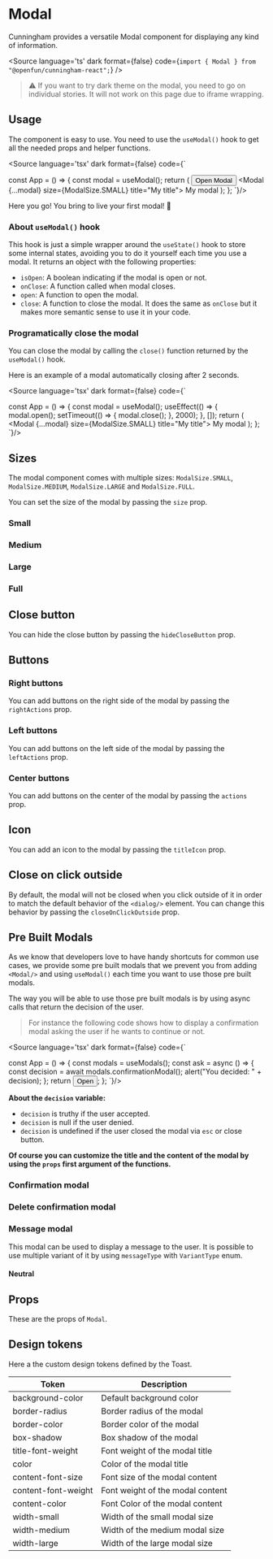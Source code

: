
<Meta of={Stories}/>

# Modal

Cunningham provides a versatile Modal component for displaying any kind of information.

<Canvas>
  <Story of={Stories.ThreeButtons} inline={false}/>
</Canvas>

<Source
  language='ts'
  dark
  format={false}
  code={`import { Modal } from "@openfun/cunningham-react";`}
/>

> ⚠️ If you want to try dark theme on the modal, you need to go on individual stories. It will not work on this page due to iframe wrapping.

## Usage

The component is easy to use. You need to use the `useModal()` hook to get all the needed props and helper functions.

<Source
  language='tsx'
  dark
  format={false}
  code={`

const App = () => {
  const modal = useModal();
  return (
    <CunninghamProvider>
      <Button onClick={modal.open}>Open Modal</Button>
      <Modal {...modal} size={ModalSize.SMALL} title="My title">
        My modal
      </Modal>
    </CunninghamProvider>
  );
};
  `}/>

Here you go! You bring to live your first modal! 🥳

### About `useModal()` hook

This hook is just a simple wrapper around the `useState()` hook to store some internal states, avoiding you to do it yourself each time you use a modal.
It returns an object with the following properties:

- `isOpen`: A boolean indicating if the modal is open or not.
- `onClose`: A function called when modal closes.
- `open`: A function to open the modal.
- `close`: A function to close the modal. It does the same as `onClose` but it makes more semantic sense to use it in your code.

### Programatically close the modal

You can close the modal by calling the `close()` function returned by the `useModal()` hook.

Here is an example of a modal automatically closing after 2 seconds.

<Source
  language='tsx'
  dark
  format={false}
  code={`

const App = () => {
  const modal = useModal();
  useEffect(() => {
    modal.open();
    setTimeout(() => {
      modal.close();
    }, 2000);
  }, []);
  return (
    <CunninghamProvider>
      <Modal {...modal} size={ModalSize.SMALL} title="My title">
        My modal
      </Modal>
    </CunninghamProvider>
  );
};
  `}/>

## Sizes

The modal component comes with multiple sizes: `ModalSize.SMALL`, `ModalSize.MEDIUM`, `ModalSize.LARGE` and `ModalSize.FULL`.

You can set the size of the modal by passing the `size` prop.


### Small


<Canvas>
  <Story of={Stories.Small} inline={false}/>
</Canvas>

### Medium

<Canvas>
  <Story of={Stories.Medium} inline={false}/>
</Canvas>

### Large

<Canvas>
  <Story of={Stories.Large} inline={false}/>
</Canvas>

### Full

<Canvas>
  <Story of={Stories.FullWithContent} inline={false}/>
</Canvas>

## Close button

You can hide the close button by passing the `hideCloseButton` prop.

<Canvas>
  <Story of={Stories.HideCloseButton} inline={false}/>
</Canvas>

## Buttons

### Right buttons

You can add buttons on the right side of the modal by passing the `rightActions` prop.

<Canvas>
  <Story of={Stories.PrimaryButton} inline={false}/>
</Canvas>

### Left buttons

You can add buttons on the left side of the modal by passing the `leftActions` prop.

<Canvas>
  <Story of={Stories.ThreeButtons} inline={false}/>
</Canvas>

### Center buttons

You can add buttons on the center of the modal by passing the `actions` prop.

<Canvas>
  <Story of={Stories.CenterButtons} inline={false}/>
</Canvas>

## Icon

You can add an icon to the modal by passing the `titleIcon` prop.

<Canvas>
  <Story of={Stories.ExampleApplication} inline={false}/>
</Canvas>

## Close on click outside

By default, the modal will not be closed when you click outside of it in order to match the default behavior of the `<dialog/>` element.
You can change this behavior by passing the `closeOnClickOutside` prop.

<Canvas>
  <Story of={Stories.CloseOnClickOutside} inline={false}/>
</Canvas>

## Pre Built Modals

As we know that developers love to have handy shortcuts for common use cases, we provide some pre built modals that we
prevent you from adding `<Modal/>` and using `useModal()` each time you want to use those pre built modals.

The way you will be able to use those pre built modals is by using async calls that return the decision of the user.

> For instance the following code shows how to display a confirmation modal asking the user if he wants to continue or not.

<Source
  language='tsx'
  dark
  format={false}
  code={`

const App = () => {
  const modals = useModals();
  const ask = async () => {
      const decision = await modals.confirmationModal();
      alert("You decided: " + decision);
  };
  return <Button onClick={ask}>Open</Button>;
};
`}/>

**About the `decision` variable:**

- `decision` is truthy if the user accepted.
- `decision` is null if the user denied.
- `decision` is undefined if the user closed the modal via `esc` or close button.

**Of course you can customize the title and the content of the modal by using the `props` first argument of the functions.**

### Confirmation modal

<Canvas>
  <Story of={PreBuiltStories.ConfirmationModal} inline={false}/>
</Canvas>

### Delete confirmation modal

<Canvas>
  <Story of={PreBuiltStories.DeleteConfirmationModal} inline={false}/>
</Canvas>

### Message modal

This modal can be used to display a message to the user. It is possible to use multiple variant of it by using `messageType` with `VariantType` enum.

#### Neutral

<Canvas>
  <Story of={PreBuiltStories.NeutralModal} inline={false}/>
</Canvas>
<Canvas>
  <Story of={PreBuiltStories.SuccessModal} inline={false}/>
</Canvas>
<Canvas>
  <Story of={PreBuiltStories.InfoModal} inline={false}/>
</Canvas>
<Canvas>
  <Story of={PreBuiltStories.ErrorModal} inline={false}/>
</Canvas>
<Canvas>
  <Story of={PreBuiltStories.WarningModal} inline={false}/>
</Canvas>

## Props

These are the props of `Modal`.

<ArgTypes of={Modal} />

## Design tokens

Here a the custom design tokens defined by the Toast.

| Token        	| Description                 	|
|---------------	|-----------------------------	|
| background-color 	| Default background color 	|
| border-radius 	| Border radius of the modal 	|
| border-color 	| Border color of the modal 	|
| box-shadow 	| Box shadow of the modal 	|
| title-font-weight 	| Font weight of the modal title	|
| color 	| Color of the modal title 	|
| content-font-size 	| Font size of the modal content	|
| content-font-weight 	| Font weight of the modal content	|
| content-color 	| Font Color of the modal content	|
| width-small 	| Width of the small modal size	|
| width-medium 	| Width of the medium modal size	|
| width-large 	| Width of the large modal size	|

